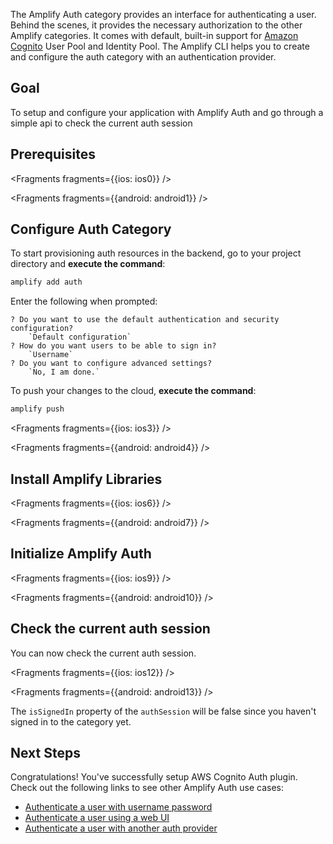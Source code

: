 The Amplify Auth category provides an interface for authenticating a user. Behind the scenes, it provides the necessary authorization to the other Amplify categories. It comes with default, built-in support for [Amazon Cognito](https://aws.amazon.com/cognito) User Pool and Identity Pool. The Amplify CLI helps you to create and configure the auth category with an authentication provider.

## Goal
To setup and configure your application with Amplify Auth and go through a simple api to check the current auth session

## Prerequisites


<Fragments fragments={{ios: ios0}} />


<Fragments fragments={{android: android1}} />

## Configure Auth Category

To start provisioning auth resources in the backend, go to your project directory and **execute the command**:

```bash
amplify add auth
```

Enter the following when prompted:
```console
? Do you want to use the default authentication and security configuration?
    `Default configuration`
? How do you want users to be able to sign in?
    `Username`
? Do you want to configure advanced settings?
    `No, I am done.`
```

To push your changes to the cloud, **execute the command**:

```bash
amplify push
```


<Fragments fragments={{ios: ios3}} />


<Fragments fragments={{android: android4}} />

## Install Amplify Libraries


<Fragments fragments={{ios: ios6}} />


<Fragments fragments={{android: android7}} />

## Initialize Amplify Auth


<Fragments fragments={{ios: ios9}} />


<Fragments fragments={{android: android10}} />

## Check the current auth session

You can now check the current auth session.


<Fragments fragments={{ios: ios12}} />


<Fragments fragments={{android: android13}} />

The `isSignedIn` property of the `authSession` will be false since you haven't signed in to the category yet.

## Next Steps
Congratulations! You've successfully setup AWS Cognito Auth plugin.  Check out the following links to see other Amplify Auth use cases:

* [Authenticate a user with username password](/lib-v1/auth/signin)
* [Authenticate a user using a web UI](/lib-v1/auth/signin_web_ui)
* [Authenticate a user with another auth provider](/lib-v1/auth/social_signin_web_ui)
